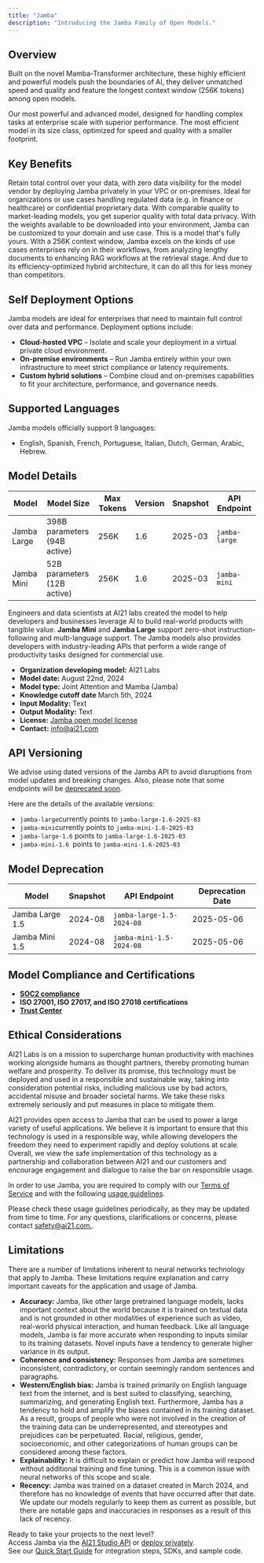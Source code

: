 ```yaml
---
title: "Jamba"
description: "Introducing the Jamba Family of Open Models."
---
```


## Overview

Built on the novel Mamba-Transformer architecture, these highly efficient and powerful models push the boundaries of AI, they deliver unmatched speed and quality and feature the longest context window (256K tokens) among open models.

<CardGroup cols={2}>
  <Card title="Jamba Large" icon="rocket" iconType="solid">
    Our most powerful and advanced model, designed for handling complex tasks at enterprise scale with superior performance.
  </Card>
  <Card title="Jamba Mini" icon="bolt" iconType="solid">
    The most efficient model in its size class, optimized for speed and quality with a smaller footprint.
  </Card>
</CardGroup>

## Key Benefits

<CardGroup cols={2}>
  <Card title="Privately deployable without compromising on quality" icon="square-1" iconType="solid">
    Retain total control over your data, with zero data visibility for the model vendor by deploying Jamba privately in your VPC or on-premises. Ideal for organizations or use cases handling regulated data (e.g. in finance or healthcare) or confidential proprietary data. With comparable quality to market-leading models, you get superior quality with total data privacy.
  </Card>
  <Card title="Open models" icon="square-2" iconType="solid">
    With the weights available to be downloaded into your environment, Jamba can be customized to your domain and use case. This is a model that's fully yours.
  </Card>
</CardGroup>

<CardGroup cols={1}>
  <Card title="Long context performance" icon="square-3" iconType="solid">
    With a 256K context window, Jamba excels on the kinds of use cases enterprises rely on in their workflows, from analyzing lengthy documents to enhancing RAG workflows at the retrieval stage. And due to its efficiency-optimized hybrid architecture, it can do all this for less money than competitors.
  </Card>
</CardGroup>

## Self Deployment Options

Jamba models are ideal for enterprises that need to maintain full control over data and performance. Deployment options include:

- **Cloud-hosted VPC** – Isolate and scale your deployment in a virtual private cloud environment.
- **On-premise environments** – Run Jamba entirely within your own infrastructure to meet strict compliance or latency requirements.
- **Custom hybrid solutions** – Combine cloud and on-premises capabilities to fit your architecture, performance, and governance needs.

## Supported Languages

Jamba models officially support 9 languages:

- English, Spanish, French, Portuguese, Italian, Dutch, German, Arabic, Hebrew.

## Model Details

| Model       | Model Size                         | Max Tokens | Version | Snapshot | API Endpoint  |
| ----------- | ---------------------------------- | ---------- | ------- | -------- | ------------- |
| Jamba Large | 398B parameters <br />(94B active) | 256K       | 1.6     | 2025-03  | `jamba-large` |
| Jamba Mini  | 52B parameters <br />(12B active)  | 256K       | 1.6     | 2025-03  | `jamba-mini`  |

Engineers and data scientists at AI21 labs created the model to help developers and businesses leverage AI to build real-world products with tangible value. **Jamba Mini** and **Jamba Large** support zero-shot instruction-following and multi-language support. The Jamba models also provides developers with industry-leading APIs that perform a wide range of productivity tasks designed for commercial use.

- **Organization developing model:** AI21 Labs
- **Model date:** August 22nd, 2024
- **Model type:** Joint Attention and Mamba (Jamba)
- **Knowledge cutoff date** March 5th, 2024
- **Input Modality:** Text
- **Output Modality:** Text
- **License:** [Jamba open model license](https://www.ai21.com/licenses/jamba-open-model-license)
- **Contact:** [info@ai21.com](mailto:info@ai21.com)

## API Versioning

We advise using dated versions of the Jamba API to avoid disruptions from model updates and breaking changes. Also, please note that some endpoints will be [deprecated soon](/docs/jamba-foundation-models#model-deprecation).

Here are the details of the available versions:

- `jamba-large`currently points to `jamba-large-1.6-2025-03`
- `jamba-mini`currently points to `jamba-mini-1.6-2025-03`
- `jamba-large-1.6` points to `jamba-large-1.6-2025-03`
- `jamba-mini-1.6 `points to `jamba-mini-1.6-2025-03`

## Model Deprecation

| Model           | Snapshot | API Endpoint              | Deprecation Date |
| --------------- | -------- | ------------------------- | ---------------- |
| Jamba Large 1.5 | 2024-08  | `jamba-large-1.5-2024-08` | 2025-05-06       |
| Jamba Mini 1.5  | 2024-08  | `jamba-mini-1.5-2024-08`  | 2025-05-06       |

## Model Compliance and Certifications

- [**SOC2 compliance**](https://www.ai21.com/blog/soc-2-report)
- **ISO 27001, ISO 27017, and ISO 27018 certifications**
- [**Trust Center**](https://trust.ai21.com/?_gl=1*l2aasw*_gcl_aw*R0NMLjE3NDMzMTc1MTkuQ2owS0NRand0SjZfQmhEV0FSSXNBR2FubUtleDU5blZFaW9lRWctVG5HQno3Q092d2RoSUluVWpUdURPRWR1My1BdlBhRURGcWY0LVFzY2FBaFduRUFMd193Y0I.*_gcl_au*MTgyMTk2NzA0MS4xNzQyMjg0MjU3)

## Ethical Considerations

AI21 Labs is on a mission to supercharge human productivity with machines working alongside humans as thought partners, thereby promoting human welfare and prosperity. To deliver its promise, this technology must be deployed and used in a responsible and sustainable way, taking into consideration potential risks, including malicious use by bad actors, accidental misuse and broader societal harms. We take these risks extremely seriously and put measures in place to mitigate them.

AI21 provides open access to Jamba that can be used to power a large variety of useful applications. We believe it is important to ensure that this technology is used in a responsible way, while allowing developers the freedom they need to experiment rapidly and deploy solutions at scale. Overall, we view the safe implementation of this technology as a partnership and collaboration between AI21 and our customers and encourage engagement and dialogue to raise the bar on responsible usage.

In order to use Jamba, you are required to comply with our [Terms of Service](https://lp.ai21.com/hubfs/resources/AI21-Models-Terms-of-Service.pdf?_gl=1*jr1jnx*_gcl_au*MTg4MDYzNjU4MC4xNzM0NTA4MjE4) and with the following [usage guidelines](/docs/responsible-use-1#usage-guidelines).

Please check these usage guidelines periodically, as they may be updated from time to time. For any questions, clarifications or concerns, please contact [safety@ai21.com.](mailto:safety@ai21.com).

## Limitations

There are a number of limitations inherent to neural networks technology that apply to Jamba. These limitations require explanation and carry important caveats for the application and usage of Jamba.

- **Accuracy:** Jamba, like other large pretrained language models, lacks important context about the world because it is trained on textual data and is not grounded in other modalities of experience such as video, real-world physical interaction, and human feedback. Like all language models, Jamba is far more accurate when responding to inputs similar to its training datasets. Novel inputs have a tendency to generate higher variance in its output.
- **Coherence and consistency:** Responses from Jamba are sometimes inconsistent, contradictory, or contain seemingly random sentences and paragraphs.
- **Western/English bias:** Jamba is trained primarily on English language text from the internet, and is best suited to classifying, searching, summarizing, and generating English text. Furthermore, Jamba has a tendency to hold and amplify the biases contained in its training dataset. As a result, groups of people who were not involved in the creation of the training data can be underrepresented, and stereotypes and prejudices can be perpetuated. Racial, religious, gender, socioeconomic, and other categorizations of human groups can be considered among these factors.
- **Explainability:** It is difficult to explain or predict how Jamba will respond without additional training and fine tuning. This is a common issue with neural networks of this scope and scale.
- **Recency:** Jamba was trained on a dataset created in March 2024, and therefore has no knowledge of events that have occurred after that date. We update our models regularly to keep them as current as possible, but there are notable gaps and inaccuracies in responses as a result of this lack of recency.

Ready to take your projects to the next level?
\
Access Jamba via the [AI21 Studio API](/reference/jamba-1-6-api-ref) or [deploy privately](/docs/self-deployment).
\
See our [Quick Start Guide](/docs/sdk) for integration steps, SDKs, and sample code.